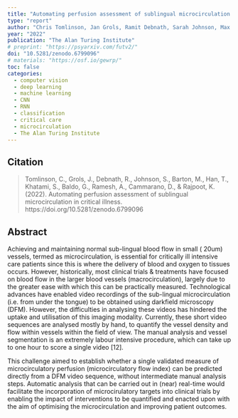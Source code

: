 ```yaml
---
title: "Automating perfusion assessment of sublingual microcirculation in critical illness"
type: "report"
author: "Chris Tomlinson, Jan Grols, Ramit Debnath, Sarah Johnson, Max Barton, Tianyu Han, Seyedeh Nazanin Khatami, Giacomo Baldo, Aniketh Ramesh, Diego Cammarano, Kashif Rajpoot"
year: "2022"
publication: "The Alan Turing Institute"
# preprint: "https://psyarxiv.com/futv2/"
doi: "10.5281/zenodo.6799096"
# materials: "https://osf.io/gewrp/"
toc: false
categories:
  - computer vision
  - deep learning
  - machine learning
  - CNN
  - RNN
  - classification
  - critical care
  - microcirculation
  - The Alan Turing Institute
---
```


## Citation

> Tomlinson, C., Grols, J., Debnath, R., Johnson, S., Barton, M., Han, T., Khatami, S., Baldo, G., Ramesh, A., Cammarano, D., & Rajpoot, K. (2022). Automating perfusion assessment of sublingual microcirculation in critical illness. https://doi.org/10.5281/zenodo.6799096


 
## Abstract

Achieving and maintaining normal sub-lingual blood flow in small ( 20um) vessels, termed as microcirculation, is essential for critically ill intensive care patients since this is where the delivery of blood and oxygen to tissues occurs. However, historically, most clinical trials & treatments have focused on blood flow in the larger blood vessels (macrocirculation), largely due to the greater ease with which this can be practically measured. Technological advances have enabled video recordings of the sub-lingual microcirculation (i.e. from under the tongue) to be obtained using darkfield microscopy (DFM). However, the difficulties in analysing these videos has hindered the uptake and utilisation of this imaging modality. Currently, these short video sequences are analysed mostly by hand, to quantify the vessel density and flow within vessels within the field of view. The manual analysis and vessel segmentation is an extremely labour intensive procedure, which can take up to one hour to score a single video [12]. 

This challenge aimed to establish whether a single validated measure of microcirculatory perfusion (microcirculatory flow index) can be predicted directly from a DFM video sequence, without intermediate manual analysis steps. Automatic analysis that can be carried out in (near) real-time would facilitate the incorporation of microcirulatory targets into clinical trials by enabling the impact of interventions to be quantified and enacted upon with the aim of optimising the microcirculation and improving patient outcomes.


